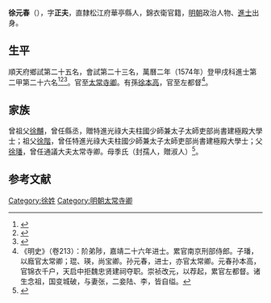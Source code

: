 {{Otheruses|other=名为徐正夫的其他人物|徐正夫}}
{{明清人物信息框
| 姓名 = 徐元春
| 原名 =
| 圖片名稱= 
| 圖片大小 =
| 圖片說明 = 
| 最高職務 =
| 國家 = 大明 
| 爵位 =
| 籍貫 = 直隸松江府華亭縣人
| 族裔 = 
| 旗籍 = 
| 字號 = 
| 諡號 =
| 出生日期 =
| 出生地點 =直隸松江府華亭縣人
| 逝世日期 = 
| 逝世地點 =
| 墓葬 =
| 配偶 = 
| 親屬 = 
| 出身 =
* 萬曆二年甲戌科進士
| 經歷 =
| 著作 =  
}}
'''徐元春'''（{{bd|？||？|catIdx=}}），字'''正夫'''，直隸松江府華亭縣人，錦衣衛官籍，[[明朝|明朝]]政治人物、[[進士|進士]]出身。

== 生平 ==
順天府鄉試第二十五名，會試第二十三名，萬曆二年（1574年）登甲戌科進士第二甲第二十六名<ref>{{Cite book|title=《皇明贡举考》卷五|last=（明）[[张朝瑞|张朝瑞]]|first=|publisher=《续修四库全书》史部第828册|year=|isbn=|location=|pages=}}</ref><ref>{{Cite book|title=贡举志五种 上|last=鲁小俊，江俊伟著|first=|publisher=武汉：武汉大学出版社|year=2009|isbn=978-7-307-07043-1|location=|pages=}}</ref><ref>{{Cite book|title=近代中国史料丛刊续辑 785-790 明清进士题名录索引 1-6|last=朱保炯，谢沛霖|first=|publisher=文海出版社|year=1981|isbn=|location=台湾}}</ref>。官至[[太常寺卿|太常寺卿]]。有孫[[徐本高|徐本高]]，官至左都督<ref>《明史》（卷213）：阶弟陟，嘉靖二十六年进士。累官南京刑部侍郎。子璠，以廕官太常卿；琨、瑛，尚宝卿。孙元春，进士，亦官太常卿。元春孙本高，官锦衣千户，天启中拒魏忠贤建祠夺职。崇祯改元，以荐起，累官左都督。诸生念祖，国变城破，与妻张，二妾陆、李，皆自缢。</ref>。

== 家族 ==
曾祖父[[徐黼|徐黼]]，曾任縣丞，贈特進光祿大夫柱國少師兼太子太師吏部尚書建極殿大學士；祖父[[徐階|徐階]]，曾任特進光祿大夫柱國少師兼太子太師吏部尚書建極殿大學士；父[[徐璠|徐璠]]，曾任通議大夫太常寺卿。母季氏（封孺人，贈淑人）<ref>{{Cite book|title=天一阁藏明代科举录选刊 登科录 点校本|last=龚延明主编|first=|publisher=宁波出版社|year=2016|isbn=978-7-5526-2320-8|location=宁波|pages=|quote=《天一閣藏明代科舉錄選刊.登科錄》之《萬曆二年甲戌科登科錄》}}</ref>。

==参考文献==
{{reflist}}

{{萬曆二年甲戌科殿試金榜}}

{{Authority control}}
{{DEFAULTSORT:}}
[[Category:徐姓|Category:徐姓]]
[[Category:明朝太常寺卿|Category:明朝太常寺卿]]


{{明朝人物小作品}}
